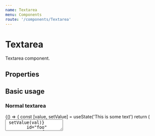 ```yaml
---
name: Textarea
menu: Components
route: '/components/Textarea'
---
```





# Textarea

Textarea component.
 
## Properties
<Props of={Textarea} />

## Basic usage


### Normal textarea
<Playground>
{() => {
  const [value, setValue] = useState('This is some text')
  return (
    <Fragment>
      <Textarea   
        onChange={val => setValue(val)}
        id="foo"
        name="foo"
        value={value}
    />
    </Fragment>
  )  
}}
</Playground>

### Textarea with placeholder
<Playground>
{() => {
  const [value, setValue] = useState('')
  return (
    <Fragment>
      <Textarea   
        onChange={val => setValue(val)}
        id="foo"
        name="foo"
        placeholder="Textarea with placeholder"
        value={value}
    />
    </Fragment>
  )  
}}
</Playground>

### Disabled textarea
<Playground>
{() => {
  const [value, setValue] = useState('This is some ttext')
  return (
    <Fragment>
      <Textarea   
        onChange={val => setValue(val)}
        id="foo"
        name="foo"
        disabled
        value={value}
    />
    </Fragment>
  )  
}}
</Playground>